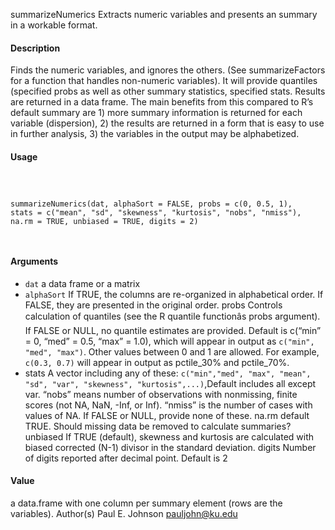 
summarizeNumerics Extracts numeric variables and presents an summary in a workable
format.

#### Description

Finds the numeric variables, and ignores the others. (See summarizeFactors for a function that
handles non-numeric variables). It will provide quantiles (specified probs as well as other summary
statistics, specified stats. Results are returned in a data frame. The main benefits from
this compared to R's default summary are 1) more summary information is returned for each variable
(dispersion), 2) the results are returned in a form that is easy to use in further analysis, 3) the
variables in the output may be alphabetized.

#### Usage
<pre><code>


summarizeNumerics(dat, alphaSort = FALSE, probs = c(0, 0.5, 1),
stats = c("mean", "sd", "skewness", "kurtosis", "nobs", "nmiss"),
na.rm = TRUE, unbiased = TRUE, digits = 2)


</code></pre>

#### Arguments

* ``dat`` a data frame or a matrix
* ``alphaSort`` If TRUE, the columns are re-organized in alphabetical order. If FALSE, they are
presented in the original order.
probs Controls calculation of quantiles (see the R quantile functionâs probs argument).
If FALSE or NULL, no quantile estimates are provided. Default is
c("min" = 0, "med" = 0.5, "max" = 1.0), which will appear in output
as ``c("min", "med", "max")``. Other values between 0 and 1 are allowed. For
example, ``c(0.3, 0.7)`` will appear in output as pctile_30% and pctile_70%.
* stats A vector including any of these: ``c("min","med", "max", "mean", "sd", "var", "skewness", "kurtosis",...)``,Default includes all except var. "nobs" means number of observations with nonmissing,
finite scores (not NA, NaN, -Inf, or Inf). "nmiss" is the number of cases
with values of NA. If FALSE or NULL, provide none of these.
na.rm default TRUE. Should missing data be removed to calculate summaries?
unbiased If TRUE (default), skewness and kurtosis are calculated with biased corrected
(N-1) divisor in the standard deviation.
digits Number of digits reported after decimal point. Default is 2

#### Value
a data.frame with one column per summary element (rows are the variables).
Author(s)
Paul E. Johnson <pauljohn@ku.edu>
